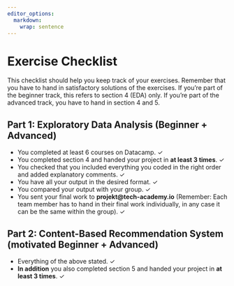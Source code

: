 ---
editor_options: 
  markdown: 
    wrap: sentence
---

\newpage

# Exercise Checklist

This checklist should help you keep track of your exercises. Remember that you have to hand in satisfactory solutions of the exercises. If you're part of the beginner track, this refers to section 4 (EDA) only. If you're part of the advanced track, you have to hand in section 4 and 5.

## Part 1: Exploratory Data Analysis (Beginner + Advanced)

- You completed at least 6 courses on Datacamp. &check;
- You completed section 4 and handed your project in **at least 3 times**. &check;
- You checked that you included everything you coded in the right order and added explanatory comments.  &check;
- You have all your output in the desired format. &check;
- You compared your output with your group. &check;
- You sent your final work to **projekt@tech-academy.io** (Remember: Each team member has to hand in their final work individually, in any case it can be the same  within the group). &check; 

## Part 2: Content-Based Recommendation System (motivated Beginner + Advanced)

- Everything of the above stated. &check;
- **In addition** you also completed section 5 and handed your project in **at least 3 times**. &check;
